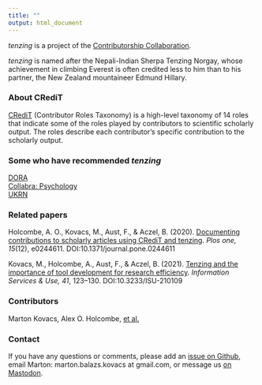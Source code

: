 ```yaml
---
title: ""
output: html_document
---
```


<i>tenzing</i> is a project of the <a href="https://contributorshipcollaboration.github.io/" class="link" target='_blank'>Contributorship Collaboration</a>.

_tenzing_ is named after the Nepali-Indian Sherpa Tenzing Norgay, whose achievement in climbing Everest is often credited less to him than to his partner, the New Zealand mountaineer Edmund Hillary.

### About CRediT

<a href="http://credit.niso.org/" class="link" target='_blank'>CRediT</a> (Contributor Roles Taxonomy) is a high-level taxonomy of 14 roles that indicate some of the roles played by contributors to scientific scholarly output. The roles describe each contributor’s specific contribution to the scholarly output.

### Some who have recommended <i>tenzing</i>

<a href="https://sfdora.org/resource-library/?_resource_type=tools" class="link" target='_blank'>DORA</a>
<br>
<a href="https://www.collabra.org/" class="link" target='_blank'>Collabra: Psychology</a>
<br>
<a href="https://ukrn.org" class="link" target='_blank'>UKRN</a>

### Related papers

Holcombe, A. O., Kovacs, M., Aust, F., & Aczel, B. (2020). <a href="https://doi.org/10.1371/journal.pone.0244611" class="link" target='_blank'>Documenting contributions to scholarly articles using CRediT and tenzing</a>. *Plos one, 15*(12), e0244611. DOI:10.1371/journal.pone.0244611

Kovacs, M., Holcombe, A., Aust, F., & Aczel, B. (2021). <a href="https://doi.org/10.3233/ISU-210109" class="link" target='_blank'>Tenzing and the importance of tool development for research efficiency</a>. *Information Services & Use, 41*, 123–130. DOI:10.3233/ISU-210109

### Contributors

Marton Kovacs, Alex O. Holcombe, [et al.](https://github.com/marton-balazs-kovacs/tenzing/graphs/contributors)

### Contact

If you have any questions or comments, please add an <a href="https://github.com/marton-balazs-kovacs/tenzing" class="link" target='_blank'>issue on Github</a>, email Marton: marton.balazs.kovacs at gmail.com, or message us <a href="https://neuromatch.social/@tenzingContrib" class="link" target="_blank">on Mastodon</a>.